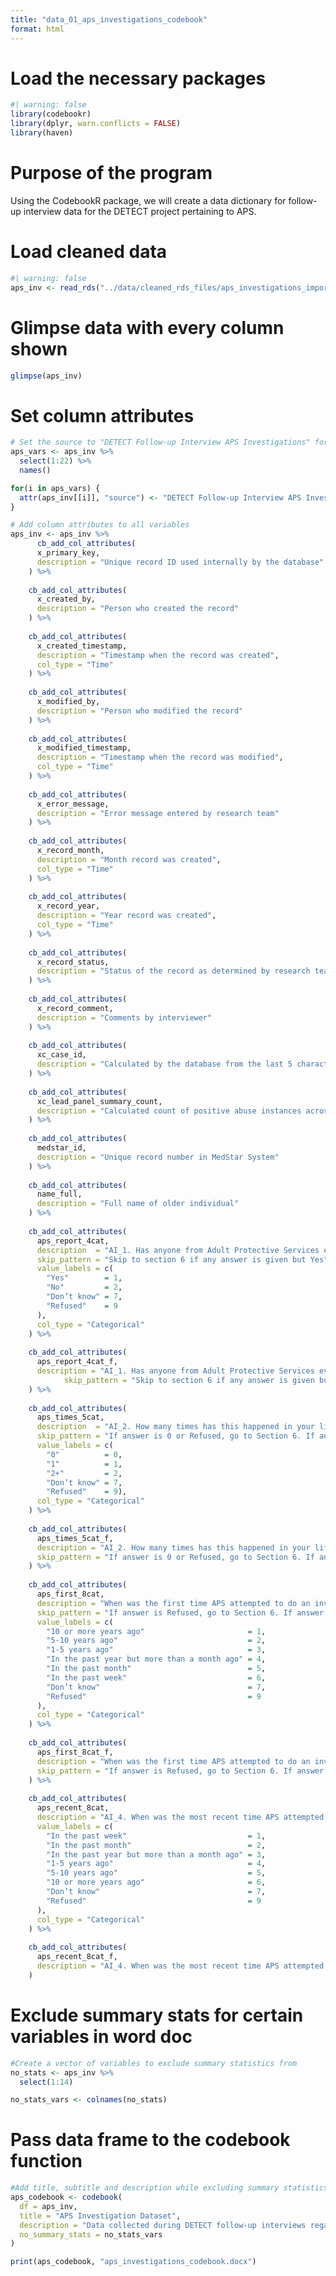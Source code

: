 ```yaml
---
title: "data_01_aps_investigations_codebook"
format: html
---
```


# Load the necessary packages
```r
#| warning: false
library(codebookr)
library(dplyr, warn.conflicts = FALSE)
library(haven)
```

# Purpose of the program

Using the CodebookR package, we will create a data dictionary for follow-up interview data for the DETECT project pertaining to APS.

# Load cleaned data
```r
#| warning: false
aps_inv <- read_rds("../data/cleaned_rds_files/aps_investigations_import.rds")
```

# Glimpse data with every column shown
```r
glimpse(aps_inv)
```

# Set column attributes

```r
# Set the source to "DETECT Follow-up Interview APS Investigations" for all the variables
aps_vars <- aps_inv %>% 
  select(1:22) %>% 
  names()

for(i in aps_vars) {
  attr(aps_inv[[i]], "source") <- "DETECT Follow-up Interview APS Investigations"
}
```

```r
# Add column attributes to all variables
aps_inv <- aps_inv %>%
      cb_add_col_attributes( 
      x_primary_key, 
      description = "Unique record ID used internally by the database"
    ) %>%
  
    cb_add_col_attributes( 
      x_created_by, 
      description = "Person who created the record"
    ) %>%
  
    cb_add_col_attributes( 
      x_created_timestamp, 
      description = "Timestamp when the record was created",
      col_type = "Time"
    ) %>%
  
    cb_add_col_attributes( 
      x_modified_by, 
      description = "Person who modified the record"
    ) %>%
  
    cb_add_col_attributes( 
      x_modified_timestamp, 
      description = "Timestamp when the record was modified",
      col_type = "Time"
    ) %>%
  
    cb_add_col_attributes( 
      x_error_message, 
      description = "Error message entered by research team"
    ) %>%
  
    cb_add_col_attributes( 
      x_record_month, 
      description = "Month record was created",
      col_type = "Time"
    ) %>%
  
    cb_add_col_attributes( 
      x_record_year, 
      description = "Year record was created",
      col_type = "Time"
    ) %>%
  
    cb_add_col_attributes( 
      x_record_status, 
      description = "Status of the record as determined by research team"
    ) %>%
  
    cb_add_col_attributes( 
      x_record_comment, 
      description = "Comments by interviewer"
    ) %>%
  
    cb_add_col_attributes( 
      xc_case_id, 
      description = "Calculated by the database from the last 5 characters of the MedstarID"
    ) %>%
  
    cb_add_col_attributes( 
      xc_lead_panel_summary_count, 
      description = "Calculated count of positive abuse instances across SelfReport, ApsInvestigations, and ObservationalMeasures"
    ) %>%
  
    cb_add_col_attributes( 
      medstar_id, 
      description = "Unique record number in MedStar System"
    ) %>%
  
    cb_add_col_attributes( 
      name_full, 
      description = "Full name of older individual"
    ) %>%
  
    cb_add_col_attributes( 
      aps_report_4cat, 
      description  = "AI_1. Has anyone from Adult Protective Services ever attempted to investigate whether or not you were living with elder abuse or neglect?",
      skip_pattern = "Skip to section 6 if any answer is given but Yes",
      value_labels = c(
        "Yes"        = 1, 
        "No"         = 2, 
        "Don’t know" = 7, 
        "Refused"    = 9
      ),
      col_type = "Categorical"
    ) %>%
  
    cb_add_col_attributes( 
      aps_report_4cat_f, 
      description = "AI_1. Has anyone from Adult Protective Services ever attempted to investigate whether or not you were living with elder abuse or neglect?",
            skip_pattern = "Skip to section 6 if any answer is given but Yes"
    ) %>%
  
    cb_add_col_attributes(
      aps_times_5cat, 
      description  = "AI_2. How many times has this happened in your life?",
      skip_pattern = "If answer is 0 or Refused, go to Section 6. If answer is 1 go to AI_4.",
      value_labels = c(
        "0"          = 0, 
        "1"          = 1, 
        "2+"         = 2, 
        "Don’t know" = 7, 
        "Refused"    = 9),
      col_type = "Categorical"
    ) %>%
  
    cb_add_col_attributes( 
      aps_times_5cat_f, 
      description = "AI_2. How many times has this happened in your life?",
      skip_pattern = "If answer is 0 or Refused, go to Section 6. If answer is 1 go to AI_4."
    ) %>%
  
    cb_add_col_attributes( 
      aps_first_8cat, 
      description = "When was the first time APS attempted to do an investigation?",
      skip_pattern = "If answer is Refused, go to Section 6. If answer is 1 to 7, go to AI_4.",
      value_labels = c(
        "10 or more years ago"                       = 1, 
        "5-10 years ago"                             = 2, 
        "1-5 years ago"                              = 3, 
        "In the past year but more than a month ago" = 4, 
        "In the past month"                          = 5, 
        "In the past week"                           = 6, 
        "Don’t know"                                 = 7,
        "Refused"                                    = 9
      ),
      col_type = "Categorical"
    ) %>%
  
    cb_add_col_attributes( 
      aps_first_8cat_f, 
      description = "When was the first time APS attempted to do an investigation?",
      skip_pattern = "If answer is Refused, go to Section 6. If answer is 1 to 7, go to AI_4."
    ) %>%
  
    cb_add_col_attributes( 
      aps_recent_8cat, 
      description = "AI_4. When was the most recent time APS attempted to do an investigation?",
      value_labels = c(
        "In the past week"                           = 1, 
        "In the past month"                          = 2,
        "In the past year but more than a month ago" = 3,
        "1-5 years ago"                              = 4,
        "5-10 years ago"                             = 5, 
        "10 or more years ago"                       = 6,
        "Don’t know"                                 = 7,
        "Refused"                                    = 9
      ),
      col_type = "Categorical"
    ) %>%
  
    cb_add_col_attributes( 
      aps_recent_8cat_f, 
      description = "AI_4. When was the most recent time APS attempted to do an investigation?"
    )
```

# Exclude summary stats for certain variables in word doc

```r
#Create a vector of variables to exclude summary statistics from
no_stats <- aps_inv %>%
  select(1:14)

no_stats_vars <- colnames(no_stats)

```


# Pass data frame to the codebook function
```r
#Add title, subtitle and description while excluding summary statistics for the specified variables
aps_codebook <- codebook(
  df = aps_inv,
  title = "APS Investigation Dataset",
  description = "Data collected during DETECT follow-up interviews regarding visits the patient may have had from Adult Protective Services", 
  no_summary_stats = no_stats_vars 
)
```


```r
print(aps_codebook, "aps_investigations_codebook.docx")
```
